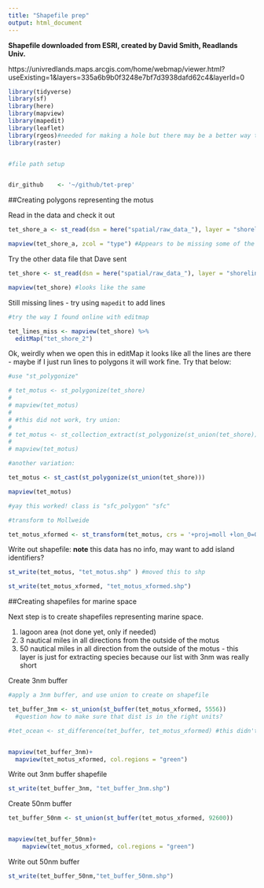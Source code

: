 ```yaml
---
title: "Shapefile prep"
output: html_document
---
```


**Shapefile downloaded from ESRI, created by David Smith, Readlands Univ.** 

https://univredlands.maps.arcgis.com/home/webmap/viewer.html?useExisting=1&layers=335a6b9b0f3248e7bf7d3938dafd62c4&layerId=0

```r
library(tidyverse)
library(sf)
library(here)
library(mapview)
library(mapedit)
library(leaflet)
library(rgeos)#needed for making a hole but there may be a better way to do this using sf
library(raster)


#file path setup


dir_github    <- '~/github/tet-prep'
```

##Creating polygons representing the motus

Read in the data and check it out
```r

tet_shore_a <- st_read(dsn = here("spatial/raw_data_"), layer = "shorelines2011")

mapview(tet_shore_a, zcol = "type") #Appears to be missing some of the lines?
```

Try the other data file that Dave sent

```r
tet_shore <- st_read(dsn = here("spatial/raw_data_"), layer = "shorelines2011_2")

mapview(tet_shore) #looks like the same

```

Still missing lines - try using `mapedit` to add lines

```r

#try the way I found online with editmap

tet_lines_miss <- mapview(tet_shore) %>%
  editMap("tet_shore_2")


```

Ok, weirdly when we open this in editMap it looks like all the lines are there - maybe if I just run lines to polygons it will work fine. Try that below:

```r

#use "st_polygonize"

# tet_motus <- st_polygonize(tet_shore)
# 
# mapview(tet_motus) 
# 
# #this did not work, try union:
# 
# tet_motus <- st_collection_extract(st_polygonize(st_union(tet_shore)))
# 
# mapview(tet_motus)

#another variation:

tet_motus <- st_cast(st_polygonize(st_union(tet_shore)))

mapview(tet_motus)

#yay this worked! class is "sfc_polygon" "sfc"

#transform to Mollweide

tet_motus_xformed <- st_transform(tet_motus, crs = '+proj=moll +lon_0=0 +x_0=0 +y_0=0 +ellps=WGS84 +datum=WGS84 +units=m +no_defs')

```

Write out shapefile:
**note** this data has no info, may want to add island identifiers?

```r

st_write(tet_motus, "tet_motus.shp" ) #moved this to shp

st_write(tet_motus_xformed, "tet_motus_xformed.shp")
```


##Creating shapefiles for marine space

Next step is to create shapefiles representing marine space. 

1. lagoon area (not done yet, only if needed)
2. 3 nautical miles in all directions from the outside of the motus
3. 50 nautical miles in all direction from the outside of the motus - this layer is just for extracting species because our list with 3nm was really short
  
Create 3nm buffer
```r

#apply a 3nm buffer, and use union to create on shapefile

tet_buffer_3nm <- st_union(st_buffer(tet_motus_xformed, 5556)) 
  #question how to make sure that dist is in the right units?

#tet_ocean <- st_difference(tet_buffer, tet_motus_xformed) #this didn't work, maybe intersection?


mapview(tet_buffer_3nm)+
  mapview(tet_motus_xformed, col.regions = "green")

```

Write out 3nm buffer shapefile
```r
st_write(tet_buffer_3nm, "tet_buffer_3nm.shp")


```

Create 50nm buffer
```r

tet_buffer_50nm <- st_union(st_buffer(tet_motus_xformed, 92600))


mapview(tet_buffer_50nm)+
    mapview(tet_motus_xformed, col.regions = "green")


```

Write out 50nm buffer
```r

st_write(tet_buffer_50nm,"tet_buffer_50nm.shp")

```


